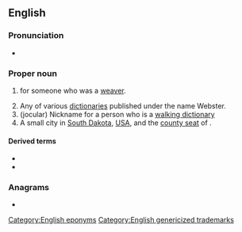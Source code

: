 {{also|webster}}
{{selfref|For the guide to Webster's dictionaries in Wiktionary, see [[Wiktionary:Webster]].}}
==English==
{{wikipedia}}

===Pronunciation===
* {{IPA|/ˈwɛbstɚ/|lang=en}}

===Proper noun===
{{en-proper noun|~|s}}

# {{surname|A=An English occupational|from=occupations|dot=}} for someone who was a [[weaver]].
# Any of various [[dictionary|dictionaries]] published under the name Webster.
# (jocular) Nickname for a person who is a [[walking dictionary]]
# A small city in [[South Dakota]], [[USA]], and the [[county seat]] of {{l|en|Day County}}.

====Derived terms====
* {{l|en|Webster County}}
* {{l|en|Webster Parish}}

{{C|en|South Dakota, USA}}

===Anagrams===
* {{anagrams|en|bestrew|brewest}}

[[Category:English eponyms]]
[[Category:English genericized trademarks]]